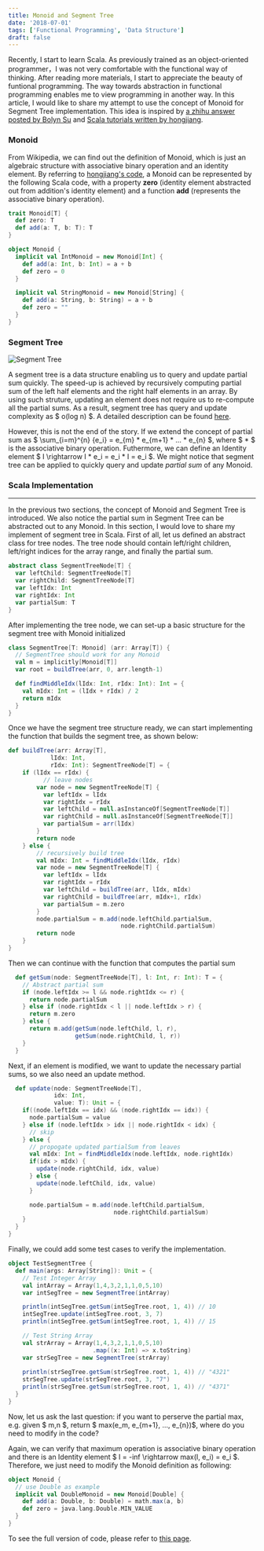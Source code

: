 ```yaml
---
title: Monoid and Segment Tree
date: '2018-07-01'
tags: ['Functional Programming', 'Data Structure']
draft: false
---
```


Recently, I start to learn Scala. As previously trained as an object-oriented programmer，I was not very comfortable with the functional way of thinking. After reading more materials, I start to appreciate the beauty of funtional programming. The way towards abstraction in functional programming enables me to view programming in another way. In this article, I would like to share my attempt to use the concept of Monoid for Segment Tree implementation. This idea is inspired by <a href="https://www.zhihu.com/question/54746883/answer/152084219" target="_blank">a zhihu answer posted by Bolyn Su</a> and <a href="http://hongjiang.info/scala/" target="_blank">Scala tutorials written by hongjiang</a>.

### Monoid

From Wikipedia, we can find out the definition of Monoid, which is just an algebraic structure with associative binary operation and an identity element. By referring to <a href="http://hongjiang.info/semigroup-and-monoid/" target="_blank">hongjiang's code</a>, a Monoid can be represented by the following Scala code, with a property **zero** (identity element abstracted out from addition's identity element) and a function **add** (represents the associative binary operation).

```scala
trait Monoid[T] {
  def zero: T
  def add(a: T, b: T): T
}

object Monoid {
  implicit val IntMonoid = new Monoid[Int] {
    def add(a: Int, b: Int) = a + b
    def zero = 0
  }

  implicit val StringMonoid = new Monoid[String] {
    def add(a: String, b: String) = a + b
    def zero = ""
  }
}
```

### Segment Tree
![Segment Tree](/static/images/blog/monoid-segment-tree/segment-tree.jpg)

A segment tree is a data structure enabling us to query and update partial sum quickly. The speed-up is achieved by recursively computing partial sum of the left half elements and the right half elements in an array. By using such struture, updating an element does not require us to re-compute all the partial sums. As a result, segment tree has query and update complexity as $ o(log n) $. A detailed description can be found <a href="https://www.geeksforgeeks.org/segment-tree-set-1-sum-of-given-range/" target="_blank">here</a>.  

However, this is not the end of the story. If we extend the concept of partial sum as $ \sum_{i=m}^{n} {e_i} = e_{m} * e_{m+1} * ... * e_{n} $, where $ * $ is the associative binary operation. Futhermore, we can define an Identity element $ I \rightarrow I * e_i = e_i * I = e_i $. We might notice that segment tree can be applied to quickly query and update *partial sum* of any Monoid.

### Scala Implementation
---
In the previous two sections, the concept of Monoid and Segment Tree is introduced. We also notice the partial sum in Segment Tree can be abstracted out to any Monoid. In this section, I would love to share my implement of segment tree in Scala. First of all, let us defined an abstract class for tree nodes. The tree node should contain left/right children, left/right indices for the array range, and finally the partial sum.

```scala
abstract class SegmentTreeNode[T] {
  var leftChild: SegmentTreeNode[T]
  var rightChild: SegmentTreeNode[T]
  var leftIdx: Int
  var rightIdx: Int
  var partialSum: T
}
```

After implementing the tree node, we can set-up a basic structure for the segment tree with Monoid initialized
```scala
class SegmentTree[T: Monoid] (arr: Array[T]) {
  // SegmentTree should work for any Monoid
  val m = implicitly[Monoid[T]]
  var root = buildTree(arr, 0, arr.length-1)

  def findMiddleIdx(lIdx: Int, rIdx: Int): Int = {
    val mIdx: Int = (lIdx + rIdx) / 2
    return mIdx
  }
}
```

Once we have the segment tree structure ready, we can start implementing the function that builds the segment tree, as shown below:
```scala
def buildTree(arr: Array[T],
            lIdx: Int,
            rIdx: Int): SegmentTreeNode[T] = {
    if (lIdx == rIdx) {
          // leave nodes
        var node = new SegmentTreeNode[T] {
          var leftIdx = lIdx
          var rightIdx = rIdx
          var leftChild = null.asInstanceOf[SegmentTreeNode[T]]
          var rightChild = null.asInstanceOf[SegmentTreeNode[T]]
          var partialSum = arr(lIdx)
        }
        return node
    } else {
        // recursively build tree
        val mIdx: Int = findMiddleIdx(lIdx, rIdx)
        var node = new SegmentTreeNode[T] {
          var leftIdx = lIdx
          var rightIdx = rIdx
          var leftChild = buildTree(arr, lIdx, mIdx)
          var rightChild = buildTree(arr, mIdx+1, rIdx)
          var partialSum = m.zero
        }
        node.partialSum = m.add(node.leftChild.partialSum,
                                node.rightChild.partialSum)
        return node
    }
}
```

Then we can continue with the function that computes the partial sum
```scala
  def getSum(node: SegmentTreeNode[T], l: Int, r: Int): T = {
    // Abstract partial sum
    if (node.leftIdx >= l && node.rightIdx <= r) {
      return node.partialSum
    } else if (node.rightIdx < l || node.leftIdx > r) {
      return m.zero
    } else {
      return m.add(getSum(node.leftChild, l, r),
                   getSum(node.rightChild, l, r))
    }
  }
```

Next, if an element is modified, we want to update the necessary partial sums, so we also need an update method.
```scala
  def update(node: SegmentTreeNode[T],
             idx: Int,
             value: T): Unit = {
    if((node.leftIdx == idx) && (node.rightIdx == idx)) {
      node.partialSum = value
    } else if (node.leftIdx > idx || node.rightIdx < idx) {
      // skip
    } else {
      // propogate updated partialSum from leaves
      val mIdx: Int = findMiddleIdx(node.leftIdx, node.rightIdx)
      if(idx > mIdx) {
        update(node.rightChild, idx, value)
      } else {
        update(node.leftChild, idx, value)
      }

      node.partialSum = m.add(node.leftChild.partialSum,
                              node.rightChild.partialSum)
    }
  }
}
```

Finally, we could add some test cases to verify the implementation.
```scala
object TestSegmentTree {
  def main(args: Array[String]): Unit = {
    // Test Integer Array
    val intArray = Array(1,4,3,2,1,1,0,5,10)
    var intSegTree = new SegmentTree(intArray)

    println(intSegTree.getSum(intSegTree.root, 1, 4)) // 10
    intSegTree.update(intSegTree.root, 3, 7)
    println(intSegTree.getSum(intSegTree.root, 1, 4)) // 15

    // Test String Array
    val strArray = Array(1,4,3,2,1,1,0,5,10)
                        .map((x: Int) => x.toString)
    var strSegTree = new SegmentTree(strArray)
    
    println(strSegTree.getSum(strSegTree.root, 1, 4)) // "4321"
    strSegTree.update(strSegTree.root, 3, "7")
    println(strSegTree.getSum(strSegTree.root, 1, 4)) // "4371"
  }
}
```

Now, let us ask the last question: if you want to perserve the partial max, e.g. given $ m,n $, return $ max(e_m, e_{m+1}, ..., e_{n})$, where do you need to modify in the code? 

Again, we can verify that maximum operation is associative binary operation and there is an Identity element $ I = -inf \rightarrow max(I, e_i) = e_i $. Therefore, we just need to modify the Monoid definition as following:

```scala
object Monoid {
  // use Double as example
  implicit val DoubleMonoid = new Monoid[Double] {
    def add(a: Double, b: Double) = math.max(a, b)
    def zero = java.lang.Double.MIN_VALUE
  }
}
```

To see the full version of code, please refer to <a href="https://github.com/randxie/code-for-my-blog/blob/main/monoid-segment-tree/segment_tree.scala" target="_blank">this page</a>.
